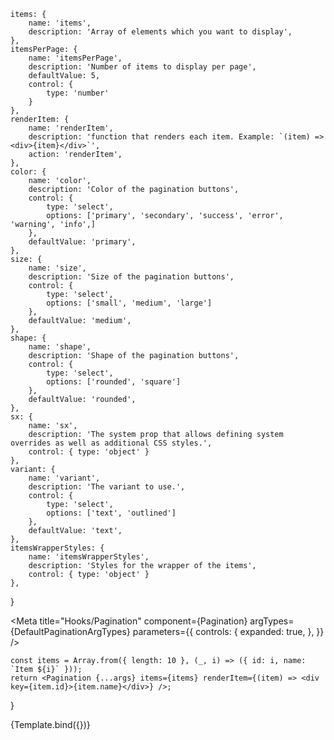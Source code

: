 
	items: {
		name: 'items',
		description: 'Array of elements which you want to display',
	},
	itemsPerPage: {
		name: 'itemsPerPage',
		description: 'Number of items to display per page',
		defaultValue: 5,
		control: {
			type: 'number'
		}
	},
	renderItem: {
		name: 'renderItem',
		description: 'function that renders each item. Example: `(item) => <div>{item}</div>`',
		action: 'renderItem',
	},
	color: {
		name: 'color',
		description: 'Color of the pagination buttons',
		control: {
			type: 'select',
			options: ['primary', 'secondary', 'success', 'error', 'warning', 'info',]
		},
		defaultValue: 'primary',
	},
	size: {
		name: 'size',
		description: 'Size of the pagination buttons',
		control: {
			type: 'select',
			options: ['small', 'medium', 'large']
		},
		defaultValue: 'medium',
	},
	shape: {
		name: 'shape',
		description: 'Shape of the pagination buttons',
		control: {
			type: 'select',
			options: ['rounded', 'square']
		},
		defaultValue: 'rounded',
	},
	sx: {
		name: 'sx',
		description: 'The system prop that allows defining system overrides as well as additional CSS styles.',
		control: { type: 'object' }
	},
	variant: {
		name: 'variant',
		description: 'The variant to use.',
		control: {
			type: 'select',
			options: ['text', 'outlined']
		},
		defaultValue: 'text',
	},
	itemsWrapperStyles: {
		name: 'itemsWrapperStyles',
		description: 'Styles for the wrapper of the items',
		control: { type: 'object' }
	},
}


<Meta title="Hooks/Pagination" component={Pagination} argTypes={DefaultPaginationArgTypes} parameters={{
	controls: {
		expanded: true,
	},
}}
/>

	const items = Array.from({ length: 10 }, (_, i) => ({ id: i, name: `Item ${i}` }));
	return <Pagination {...args} items={items} renderItem={(item) => <div key={item.id}>{item.name}</div>} />;
}

<Canvas>
	<Story name="Playground">
		{Template.bind({})}
	</Story>
</Canvas>
